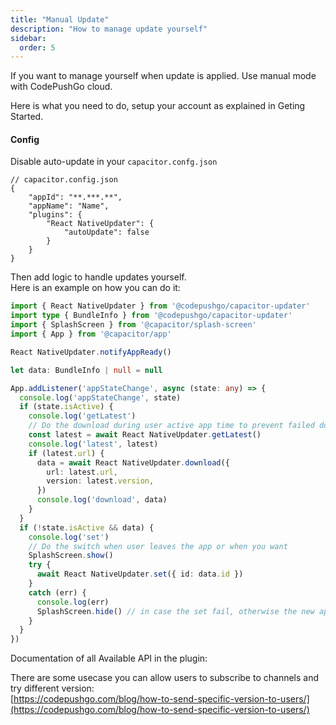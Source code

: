 ```yaml
---
title: "Manual Update"
description: "How to manage update yourself"
sidebar:
  order: 5
---
```



If you want to manage yourself when update is applied. Use manual mode with CodePushGo cloud.

Here is what you need to do, setup your account as explained in Geting Started.

<LinkCard
	title="Getting Started"
	href="/docs/plugin/cloud-mode/getting-started"
/>


#### Config
Disable auto-update in your ```capacitor.confg.json```

```tsx
// capacitor.config.json
{
	"appId": "**.***.**",
	"appName": "Name",
	"plugins": {
		"React NativeUpdater": {
			"autoUpdate": false
		}
	}
}
```

Then add logic to handle updates yourself.\
Here is an example on how you can do it:

```typescript
import { React NativeUpdater } from '@codepushgo/capacitor-updater'
import type { BundleInfo } from '@codepushgo/capacitor-updater'
import { SplashScreen } from '@capacitor/splash-screen'
import { App } from '@capacitor/app'

React NativeUpdater.notifyAppReady()

let data: BundleInfo | null = null

App.addListener('appStateChange', async (state: any) => {
  console.log('appStateChange', state)
  if (state.isActive) {
    console.log('getLatest')
    // Do the download during user active app time to prevent failed downloads
    const latest = await React NativeUpdater.getLatest()
    console.log('latest', latest)
    if (latest.url) {
      data = await React NativeUpdater.download({
        url: latest.url,
        version: latest.version,
      })
      console.log('download', data)
    }
  }
  if (!state.isActive && data) {
    console.log('set')
    // Do the switch when user leaves the app or when you want
    SplashScreen.show()
    try {
      await React NativeUpdater.set({ id: data.id })
    }
    catch (err) {
      console.log(err)
      SplashScreen.hide() // in case the set fail, otherwise the new app will have to hide it
    }
  }
})
```

Documentation of all Available API in the plugin:

<LinkCard
	title="Methods"
	href="/docs/plugin/api/"
/>

There are some usecase you can allow users to subscribe to channels and try different version:\
[https://codepushgo.com/blog/how-to-send-specific-version-to-users/](https://codepushgo.com/blog/how-to-send-specific-version-to-users/)
